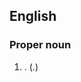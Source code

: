 ==English==

===Proper noun===
{{en-proper noun}}

# {{alternative case form of|watch night|lang=en}}. ({{alternative form of|watchnight|lang=en}}.)